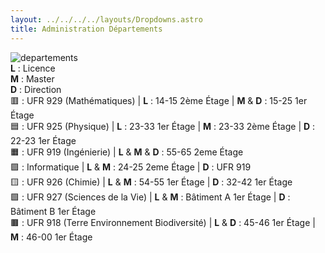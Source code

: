```yaml
---
layout: ../../../../layouts/Dropdowns.astro
title: Administration Départements
---
```

![departements](/assets/plans/departements.png)  
**L** : Licence  
**M** : Master  
**D** : Direction  
🟥 : UFR 929 (Mathématiques) | **L** : 14-15 2ème Étage | **M** & **D** : 15-25 1er Étage  
🟦 : UFR 925 (Physique) | **L** : 23-33 1er Étage | **M** : 23-33 2ème Étage | **D** : 22-23 1er Étage  
🟧 : UFR 919 (Ingénierie) | **L** & **M** & **D** : 55-65 2eme Étage  
🟪 : Informatique | **L** & **M** : 24-25 2eme Étage | **D** : UFR 919  
🟨 : UFR 926 (Chimie) | **L** & **M** : 54-55 1er Étage | **D** : 32-42 1er Étage  
🟩 : UFR 927 (Sciences de la Vie) | **L** & **M** : Bâtiment A 1er Étage | **D** : Bâtiment B 1er Étage  
🟫 : UFR 918 (Terre Environnement Biodiversité) | **L** & **D** : 45-46 1er Étage | **M** : 46-00 1er Étage
